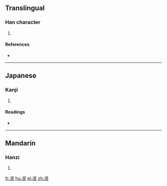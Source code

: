 ==Translingual==

===Han character===
{{Han char|rn=15|rad=冫|as=05|sn=7|four=|canj=IMRVP|ids=⿰冫民}}

# {{defn|Han|sort=冫05}}

====References====
* {{Han ref|kx=0132.071|dkj=01629|dj=0295.100|hdz=10296.060|uh=51BA|ud=20922}}

----

==Japanese==

===Kanji===
{{ja-kanji|grade=|rs=冫05}}

# {{defn|lang=ja|sort=冫05}}

====Readings====
* {{ja-readings|on=[[びん]] (bin), [[べん]] (ben), [[みん]] (min), [[めん]] (men)|kun=[[ほろびる]] (horobiru)}}

----

==Mandarin==

===Hanzi===
{{cmn-hanzi|pin=[[mǐn]] ([[min3]])|wg=min<sup>3</sup>}}

# {{defn|lang=cmn|sort=冫05}}

[[fr:冺]]
[[hu:冺]]
[[pl:冺]]
[[zh:冺]]